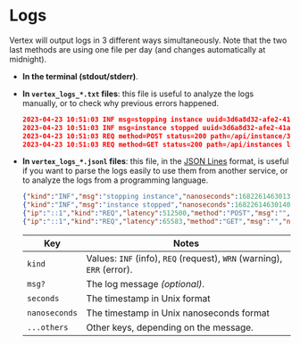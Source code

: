 # Logs

Vertex will output logs in 3 different ways simultaneously. Note that the two last methods are using one file per day (and changes automatically at midnight).

* **In the terminal (stdout/stderr)**.

* **In `vertex_logs_*.txt` files**: this file is useful to analyze the logs manually, or to check why previous errors happened.
    ```json lines
    2023-04-23 10:51:03 INF msg=stopping instance uuid=3d6a8d32-afe2-41a9-a94e-e00c17082d48
    2023-04-23 10:51:03 INF msg=instance stopped uuid=3d6a8d32-afe2-41a9-a94e-e00c17082d48
    2023-04-23 10:51:03 REQ method=POST status=200 path=/api/instance/3d6a8d32-afe2-41a9-a94e-e00c17082d48/stop latency=512.5µs ip=::1 size=-1
    2023-04-23 10:51:03 REQ method=GET status=200 path=/api/instances latency=65.583µs ip=::1 size=1728
    ```

* **In `vertex_logs_*.jsonl` files**: this file, in the [JSON Lines](https://jsonlines.org) format, is useful if you want to parse the logs easily to use them from another service, or to analyze the logs from a programming language.

    ```json lines
    {"kind":"INF","msg":"stopping instance","nanoseconds":1682261463013864000,"seconds":1682261463,"uuid":"3d6a8d32-afe2-41a9-a94e-e00c17082d48"}
    {"kind":"INF","msg":"instance stopped","nanoseconds":1682261463014099000,"seconds":1682261463,"uuid":"3d6a8d32-afe2-41a9-a94e-e00c17082d48"}
    {"ip":"::1","kind":"REQ","latency":512500,"method":"POST","msg":"","nanoseconds":1682261463014347000,"path":"/api/instance/3d6a8d32-afe2-41a9-a94e-e00c17082d48/stop","seconds":1682261463,"size":-1,"status":200}
    {"ip":"::1","kind":"REQ","latency":65583,"method":"GET","msg":"","nanoseconds":1682261463015792000,"path":"/api/instances","seconds":1682261463,"size":1728,"status":200}
    ```

    | Key           | Notes                                                                  |
    |---------------|------------------------------------------------------------------------|
    | `kind`        | Values: `INF` (info), `REQ` (request), `WRN` (warning), `ERR` (error). |
    | `msg?`        | The log message _(optional)_.                                          |
    | `seconds`     | The timestamp in Unix format                                           |
    | `nanoseconds` | The timestamp in Unix nanoseconds format                               |
    | `...others`   | Other keys, depending on the message.                                  |
